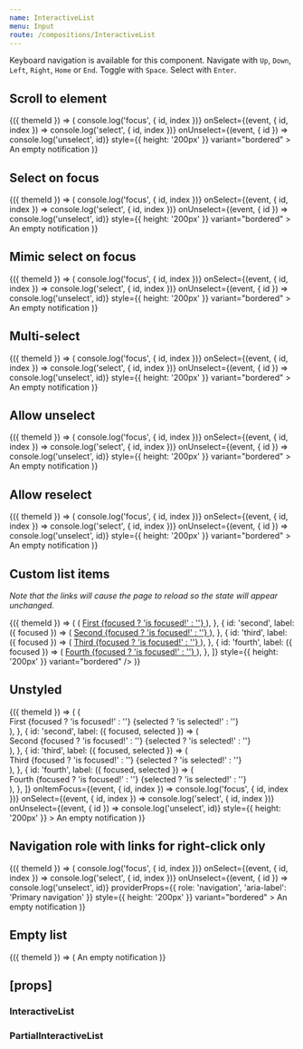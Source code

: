 ```yaml
---
name: InteractiveList
menu: Input
route: /compositions/InteractiveList
---
```



<PageTitle src="compositions/InteractiveList" title="InteractiveList" />

Keyboard navigation is available for this component. Navigate with `Up`, `Down`, `Left`, `Right`, `Home` or `End`. Toggle with `Space`. Select with `Enter`.

## Scroll to element

<Playground>
  <ThemeWrapper withThemeId>
    {({ themeId }) => (
      <InteractiveList
        scrollable
        initialSelected={['violet-red']}
        items={items}
        onItemFocus={(event, { id, index }) => console.log('focus', { id, index })}
        onSelect={(event, { id, index }) => console.log('select', { id, index })}
        onUnselect={(event, { id }) => console.log('unselect', id)}
        style={{ height: '200px' }}
        variant="bordered"
      >
        An empty notification
      </InteractiveList>
    )}
  </ThemeWrapper>
</Playground>

## Select on focus

<Playground>
  <ThemeWrapper withThemeId>
    {({ themeId }) => (
      <InteractiveList
        scrollable
        selectOnFocus
        initialSelected={['red']}
        items={items}
        onItemFocus={(event, { id, index }) => console.log('focus', { id, index })}
        onSelect={(event, { id, index }) => console.log('select', { id, index })}
        onUnselect={(event, { id }) => console.log('unselect', id)}
        style={{ height: '200px' }}
        variant="bordered"
      >
        An empty notification
      </InteractiveList>
    )}
  </ThemeWrapper>
</Playground>

## Mimic select on focus

<Playground>
  <ThemeWrapper withThemeId>
    {({ themeId }) => (
      <InteractiveList
        mimicSelectOnFocus
        scrollable
        initialSelected={['red']}
        items={items}
        onItemFocus={(event, { id, index }) => console.log('focus', { id, index })}
        onSelect={(event, { id, index }) => console.log('select', { id, index })}
        onUnselect={(event, { id }) => console.log('unselect', id)}
        style={{ height: '200px' }}
        variant="bordered"
      >
        An empty notification
      </InteractiveList>
    )}
  </ThemeWrapper>
</Playground>

## Multi-select

<Playground>
  <ThemeWrapper withThemeId>
    {({ themeId }) => (
      <InteractiveList
        scrollable
        initialSelected={['violet-red']}
        items={items}
        maxSelect={-1}
        onItemFocus={(event, { id, index }) => console.log('focus', { id, index })}
        onSelect={(event, { id, index }) => console.log('select', { id, index })}
        onUnselect={(event, { id }) => console.log('unselect', id)}
        style={{ height: '200px' }}
        variant="bordered"
      >
        An empty notification
      </InteractiveList>
    )}
  </ThemeWrapper>
</Playground>

## Allow unselect

<Playground>
  <ThemeWrapper withThemeId>
    {({ themeId }) => (
      <InteractiveList
        scrollable
        initialSelected={['red']}
        items={items}
        minSelect={0}
        onItemFocus={(event, { id, index }) => console.log('focus', { id, index })}
        onSelect={(event, { id, index }) => console.log('select', { id, index })}
        onUnselect={(event, { id }) => console.log('unselect', id)}
        style={{ height: '200px' }}
        variant="bordered"
      >
        An empty notification
      </InteractiveList>
    )}
  </ThemeWrapper>
</Playground>

## Allow reselect

<Playground>
  <ThemeWrapper withThemeId>
    {({ themeId }) => (
      <InteractiveList
        allowReselect
        scrollable
        initialSelected={['red']}
        items={items}
        minSelect={1}
        onItemFocus={(event, { id, index }) => console.log('focus', { id, index })}
        onSelect={(event, { id, index }) => console.log('select', { id, index })}
        onUnselect={(event, { id }) => console.log('unselect', id)}
        style={{ height: '200px' }}
        variant="bordered"
      >
        An empty notification
      </InteractiveList>
    )}
  </ThemeWrapper>
</Playground>

## Custom list items

_Note that the links will cause the page to reload so the state will appear unchanged._

<Playground>
  <ThemeWrapper withThemeId>
    {({ themeId }) => (
      <InteractiveList
        scrollable
        triggerLinks
        items={[
          {
            id: 'first',
            label: ({ focused }) => (
              <a href="#linked" style={{ color: 'currentColor', display: 'block', height: '60px' }}>
                First {focused ? 'is focused!' : ''}
              </a>
            ),
          },
          {
            id: 'second',
            label: ({ focused }) => (
              <a href="#linked" style={{ color: 'currentColor', display: 'block', height: '60px' }}>
                Second {focused ? 'is focused!' : ''}
              </a>
            ),
          },
          {
            id: 'third',
            label: ({ focused }) => (
              <a href="#linked" style={{ color: 'currentColor', display: 'block', height: '60px' }}>
                Third {focused ? 'is focused!' : ''}
              </a>
            ),
          },
          {
            id: 'fourth',
            label: ({ focused }) => (
              <a href="#linked" style={{ color: 'currentColor', display: 'block', height: '60px' }}>
                Fourth {focused ? 'is focused!' : ''}
              </a>
            ),
          },
        ]}
        style={{ height: '200px' }}
        variant="bordered"
      />
    )}
  </ThemeWrapper>
</Playground>

## Unstyled

<Playground>
  <ThemeWrapper withThemeId>
    {({ themeId }) => (
      <InteractiveList
        scrollable
        unstyled
        initialSelected={['red']}
        items={[
          {
            id: 'first',
            label: ({ focused, selected }) => (
              <div style={{ color: 'currentColor', display: 'block', height: '20px' }}>
                First {focused ? 'is focused!' : ''} {selected ? 'is selected!' : ''}
              </div>
            ),
          },
          {
            id: 'second',
            label: ({ focused, selected }) => (
              <div style={{ color: 'currentColor', display: 'block', height: '20px' }}>
                Second {focused ? 'is focused!' : ''} {selected ? 'is selected!' : ''}
              </div>
            ),
          },
          {
            id: 'third',
            label: ({ focused, selected }) => (
              <div style={{ color: 'currentColor', display: 'block', height: '20px' }}>
                Third {focused ? 'is focused!' : ''} {selected ? 'is selected!' : ''}
              </div>
            ),
          },
          {
            id: 'fourth',
            label: ({ focused, selected }) => (
              <div style={{ color: 'currentColor', display: 'block', height: '20px' }}>
                Fourth {focused ? 'is focused!' : ''} {selected ? 'is selected!' : ''}
              </div>
            ),
          },
        ]}
        onItemFocus={(event, { id, index }) => console.log('focus', { id, index })}
        onSelect={(event, { id, index }) => console.log('select', { id, index })}
        onUnselect={(event, { id }) => console.log('unselect', id)}
        style={{ height: '200px' }}
      >
        An empty notification
      </InteractiveList>
    )}
  </ThemeWrapper>
</Playground>

## Navigation role with links for right-click only

<Playground>
  <ThemeWrapper withThemeId>
    {({ themeId }) => (
      <InteractiveList
        scrollable
        initialSelected={['violet-red']}
        items={navigationItems}
        onItemFocus={(event, { id, index }) => console.log('focus', { id, index })}
        onSelect={(event, { id, index }) => console.log('select', { id, index })}
        onUnselect={(event, { id }) => console.log('unselect', id)}
        providerProps={{ role: 'navigation', 'aria-label': 'Primary navigation' }}
        style={{ height: '200px' }}
        variant="bordered"
      >
        An empty notification
      </InteractiveList>
    )}
  </ThemeWrapper>
</Playground>

## Empty list

<Playground>
  <ThemeWrapper withThemeId>
    {({ themeId }) => (
      <InteractiveList items={[]} variant="bordered">
        An empty notification
      </InteractiveList>
    )}
  </ThemeWrapper>
</Playground>

## \[props\]

### InteractiveList

<Props of={InteractiveList} />

### PartialInteractiveList

<Props of={PartialInteractiveList} />
